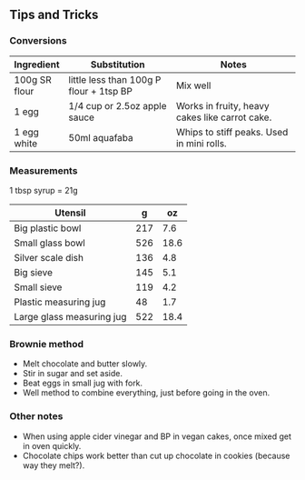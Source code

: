 ## Tips and Tricks

### Conversions

| Ingredient    | Substitution                            | Notes                                          |
|---------------|-----------------------------------------|------------------------------------------------|
| 100g SR flour | little less than 100g P flour + 1tsp BP | Mix well                                       |
| 1 egg         | 1/4 cup or 2.5oz apple sauce            | Works in fruity, heavy cakes like carrot cake. |
| 1 egg white   | 50ml aquafaba                           | Whips to stiff peaks. Used in mini rolls.      |

### Measurements

1 tbsp syrup = 21g

| Utensil                   | g   | oz   |
|---------------------------|-----|------|
| Big plastic bowl          | 217 | 7.6  |
| Small glass bowl          | 526 | 18.6 |
| Silver scale dish         | 136 | 4.8  |
| Big sieve                 | 145 | 5.1  |
| Small sieve               | 119 | 4.2  |
| Plastic measuring jug     | 48  | 1.7  |
| Large glass measuring jug | 522 | 18.4 |

### Brownie method

- Melt chocolate and butter slowly.
- Stir in sugar and set aside.
- Beat eggs in small jug with fork.
- Well method to combine everything, just before going in the oven.

### Other notes

- When using apple cider vinegar and BP in vegan cakes, once mixed get in oven quickly.
- Chocolate chips work better than cut up chocolate in cookies (because way they melt?).
